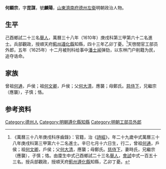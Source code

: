 {{明清人物信息框
| 姓名 = 何顯宗
| 原名 =
| 圖片名稱= 
| 圖片大小 =
| 圖片說明 = 
| 最高職務 = 工部员外郎
| 國家 = 大明 
| 爵位 =
| 籍貫 = [[山東|山東]][[濟南府|濟南府]][[德州左衛|德州左衛]]
| 族裔 = 
| 旗籍 = 
| 字號 = 
| 諡號 =
| 出生日期 = 辛巳七月十六日
| 出生地點 =
| 逝世日期 = 
| 逝世地點 =
| 墓葬 =
| 配偶 = 時氏
| 親屬 = 曾祖[[何通|何通]]，祖[[何文卿|何文卿]]，父[[何大清|何大清]]，母鄭氏
| 出身 =
* 萬曆三十七年己酉科舉人
* 萬曆三十八年庚戌科進士
| 經歷 =
| 著作 =  
}}
'''何顯宗'''{{BD|1582年||？年||H}}，字'''昆謀'''，號'''麟陽'''，[[山東|山東]][[濟南府|濟南府]][[德州左衛|德州左衛]]明朝政治人物。

== 生平 ==
己酉鄉試二十三名[[舉人|舉人]]，萬曆三十八年（1610年）庚戌科第三甲第六十二名進士。兵部觀政，授順天府[[薊州|薊州]][[遵化縣|遵化縣]]知縣，四十三年乙卯丁憂。<ref>《萬曆三十八年庚戌科序齒錄》：官籍，治《[[詩經|詩經]]》，年二十九歲中式萬曆三十八年庚戌科第三甲第六十二名進士。辛巳七月十六日生，行二，曾祖[[何通|何通]]，戶侯；祖[[何文卿|何文卿]]，戶侯；父[[何大清|何大清]]，應襲；母鄭氏。[[慈侍下|慈侍下]]，妻時氏，兄繼宗（應襲），子慎；恪。由廩生中式己酉鄉試二十三名[[舉人|舉人]]，[[會試|會試]]中式一百五十三名。授兵部觀政，授順天府[[薊州|薊州]][[遵化縣|遵化縣]]知縣，乙卯丁憂。</ref>天啓間官工部员外郎，五年（1625年）十二月被刑科给事中[[潘士闻|潘士闻]]弹劾，以东林门户削籍为民，追夺诰命。

==家族== 
曾祖[[何通|何通]]，戶侯；祖[[何文卿|何文卿]]，戶侯；父[[何大清|何大清]]，應襲；母鄭氏。[[慈侍下|慈侍下]]，兄繼宗（應襲），子慎；恪。

== 参考资料 ==
{{reflist}}

{{start box}}
{{s-off}}
{{s-before|[[謝陞|謝陞]]<br>}}
{{s-title|明朝遵化縣知縣|1610年—1615年}}
{{s-after|[[张杰_(万历进士)|張杰]]<br>}}
{{end box}}

{{萬曆三十八年庚戌科殿试金榜}}

{{Authority control}}

{{DEFAULTSORT:He何}}
[[Category:德州人|Category:德州人]]
[[Category:明朝遵化縣知縣|Category:明朝遵化縣知縣]]
[[Category:明朝工部员外郎|Category:明朝工部员外郎]]

{{明朝人物小作品}}